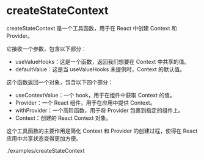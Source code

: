 # createStateContext

createStateContext 是一个工具函数，用于在 React 中创建 Context 和 Provider。

它接收一个参数，包含以下部分：

- useValueHooks：这是一个函数，返回我们想要在 Context 中共享的值。
- defaultValue：这是当 useValueHooks 未提供时，Context 的默认值。

这个函数返回一个对象，包含以下四个部分：

- useContextValue：一个 hook，用于在组件中获取 Context 的值。
- Provider：一个 React 组件，用于在应用中提供 Context。
- withProvider：一个高阶函数，用于将 Provider 包裹到指定的组件上。
- Context：创建的 React Context 对象。

这个工具函数的主要作用是简化 Context 和 Provider 的创建过程，使得在 React 应用中共享状态变得更加方便。

<emaple-inset>./examples/createStateContext</emaple-inset>
